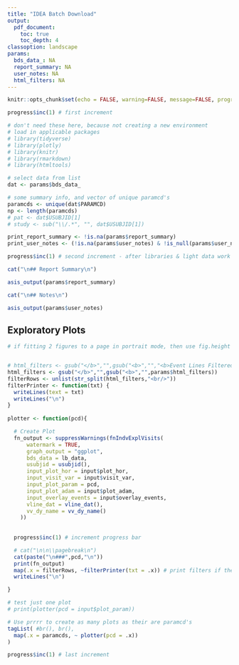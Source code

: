 ```yaml
---
title: "IDEA Batch Download"
output:
  pdf_document:
    toc: true
    toc_depth: 4
classoption: landscape
params:
  bds_data_: NA
  report_summary: NA
  user_notes: NA
  html_filters: NA
---
```


```r

knitr::opts_chunk$set(echo = FALSE, warning=FALSE, message=FALSE, progress = TRUE)

progress$inc(1) # first increment

# don't need these here, because not creating a new environment
# load in applicable packages
# library(tidyverse)
# library(plotly)
# library(knitr)
# library(rmarkdown)
# library(htmltools)

# select data from list
dat <- params$bds_data_

# some summary info, and vector of unique paramcd's
paramcds <- unique(dat$PARAMCD)
np <- length(paramcds)
# pat <- dat$USUBJID[1]
# study <- sub("\\/.*", "", dat$USUBJID[1])

print_report_summary <- !is.na(params$report_summary)
print_user_notes <- (!is.na(params$user_notes) & !is_null(params$user_notes) & params$user_notes != "")

progress$inc(1) # second increment - after libraries & light data work
```

```r
cat("\n## Report Summary\n")
```
```r
asis_output(params$report_summary)
```


```r
cat("\n## Notes\n")
```
```r
asis_output(params$user_notes)
```





## Exploratory Plots

```r
# if fitting 2 figures to a page in portrait mode, then use fig.height = 3.6, no width


# html_filters <- gsub("</b>","",gsub("<b>","","<b>Event Lines Filtered to Include:</b><br/>&nbsp;&nbsp;&nbsp;&nbsp;Milestones: Randomization"))
html_filters <- gsub("</b>","",gsub("<b>","",params$html_filters))
filterRows <- unlist(str_split(html_filters,"<br/>"))
filterPrinter <- function(txt) {
  writeLines(text = txt)
  writeLines("\n")
}
  
plotter <- function(pcd){

  # Create Plot
  fn_output <- suppressWarnings(fnIndvExplVisits(
      watermark = TRUE,
      graph_output = "ggplot",
      bds_data = lb_data,
      usubjid = usubjid(),
      input_plot_hor = input$plot_hor,
      input_visit_var = input$visit_var,
      input_plot_param = pcd,
      input_plot_adam = input$plot_adam,
      input_overlay_events = input$overlay_events,
      vline_dat = vline_dat(),
      vv_dy_name = vv_dy_name()
    ))
  
  
  progress$inc(1) # increment progress bar

  # cat("\n\n\\pagebreak\n")
  cat(paste("\n###",pcd,"\n"))
  print(fn_output)
  map(.x = filterRows, ~filterPrinter(txt = .x)) # print filters if they exist
  writeLines("\n")

}

# test just one plot
# print(plotter(pcd = input$plot_param))

# Use prrrr to create as many plots as their are paramcd's
tagList( #br(), br(),
  map(.x = paramcds, ~ plotter(pcd = .x))
)

progress$inc(1) # last increment

```


